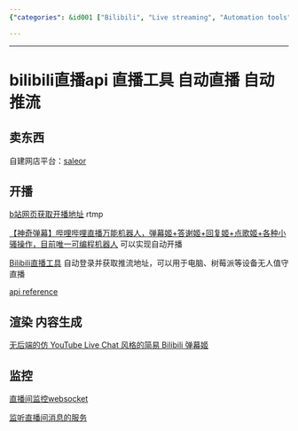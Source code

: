 ```yaml
---
{"categories": &id001 ["Bilibili", "Live streaming", "Automation tools", "Shop on Bilibili", "Content generation", "Monitoring", "Rendering"], "category": "Live Streaming", "date": "2022-11-04 03:24:35", "description": "This article explores various tools and techniques for automating Bilibili live streaming, including setting up an online store on the platform, strategies for starting live broadcasts, as well as options for content creation, monitoring, and rendering.", "tags": *id001, "title": "bilibili直播api 直播工具 自动直播 自动推流"}

---
```


------

# bilibili直播api 直播工具 自动直播 自动推流

## 卖东西

自建网店平台：[saleor](https://github.com/saleor/saleor)

## 开播

[b站网页获取开播地址](https://link.bilibili.com/p/center/index#/my-room/start-live) rtmp

[【神奇弹幕】哔哩哔哩直播万能机器人，弹幕姬+答谢姬+回复姬+点歌姬+各种小骚操作，目前唯一可编程机器人](https://github.com/iwxyi/Bilibili-MagicalDanmaku) 可以实现自动开播

[Bilibili直播工具](https://github.com/withsalt/BilibiliLiveTools) 自动登录并获取推流地址，可以用于电脑、树莓派等设备无人值守直播

[api reference](https://github.com/SocialSisterYi/bilibili-API-collect/blob/340646baf443db8f409d40495ce8fa363c52cbe5/live/manage.md)

## 渲染 内容生成

[无后端的仿 YouTube Live Chat 风格的简易 Bilibili 弹幕姬](https://github.com/Tsuk1ko/bilibili-live-chat)

## 监控

[直播间监控websocket](https://github.com/simon300000/bilibili-live-ws)

[监听直播间消息的服务](https://github.com/pandaGao/bilibili-live)

